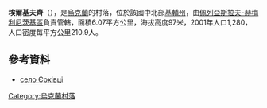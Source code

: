 {{coord|50|7|22|N|31|15|16|E|scale:30000|display=title}}

'''埃爾基夫齊'''（{{lang-uk|Єрківці}}），是[[烏克蘭|烏克蘭]]的村落，位於該國中北部[[基輔州|基輔州]]，由[[佩列亞斯拉夫-赫梅利尼茨基區|佩列亞斯拉夫-赫梅利尼茨基區]]負責管轄，面積6.07平方公里，海拔高度97米，2001年人口1,280，人口密度每平方公里210.9人。

==參考資料==
*[http://perejaslav.org.ua/sela/erkivci.html село Єрківці] {{Wayback|url=http://perejaslav.org.ua/sela/erkivci.html |date=20190913130114 }}

{{Ukraine-geo-stub}}
[[Category:烏克蘭村落|Category:烏克蘭村落]]